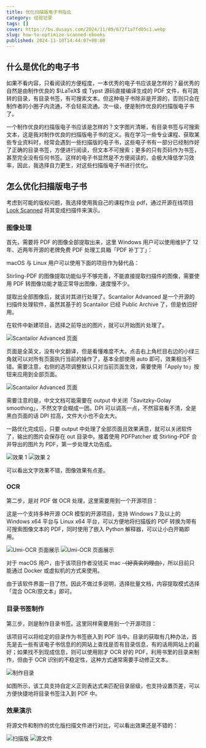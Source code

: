 ```yaml
---
title: 优化扫描版电子书指北
category: 经验记录
tags: []
cover: https://bu.dusays.com/2024/11/09/672f1a7fd05c1.webp
slug: how-to-optimize-scanned-ebooks
published: 2024-11-10T14:44:07+08:00
---
```


## 什么是优化的电子书
如果不看内容，只看阅读的方便程度，一本优秀的电子书应该是怎样的？最优秀的自然是由制作优良的 $\LaTeX$ 或 Typst 源码直接编译生成的 PDF 文件，有可跳转的目录，有目录书签，有可搜索文本。但这种电子书除非是开源的，否则只会在制作者的小圈子内流通，不会轻易流通。次一级，便是制作优良的扫描版电子书了。

一个制作优良的扫描版电子书应该是怎样的？文字图片清晰，有目录书签与可搜索文本，这是我对制作优良的扫描版电子书的定义。我在学习一些专业课程、获取某些专业资料时，经常会遇到一些扫描版的电子书，这些电子书有一部分已经制作好了正确的目录书签，方便进行阅读，但文本不可搜索；更多的只有页码作为书签，甚至完全没有任何书签。这样的电子书显然是不方便阅读的，会极大降低学习效率，因此，我选择自力更生，对这些扫描版电子书进行优化。

## 怎么优化扫描版电子书
考虑到可能的版权问题，我选择使用我自己的课程作业 pdf，通过开源在线项目 [Look Scanned](https://lookscanned.io/zh/) 将其变成扫描件来演示。

<RepoCard repo='rwv/lookscanned.io' platform='github' />

### 图像处理
首先，需要将 PDF 的图像全部提取出来，这里 Windows 用户可以使用维护了 12 年、近两年开源的老牌免费 PDF 处理工具箱「PDF 补丁丁」：

<RepoCard repo='wmjordan/PDFPatcher' platform='github' />

macOS 与 Linux 用户可以使用下面的项目作为替代品：

<RepoCard repo='Stirling-Tools/Stirling-PDF' platform='github' />

Stirling-PDF 的图像提取功能似乎不够完善，不能直接提取扫描件的图像，需要使用 PDF 转图像功能才能正常导出图像，速度慢不少。

提取出全部图像后，就该对其进行处理了。Scantailor Advanced 是一个开源的扫描件处理软件，虽然其基于的 Scantailor 已经 Public Archive 了，但是依旧好用。

<RepoCard repo='4lex4/scantailor-advanced' platform='github' />

在软件中新建项目，选择之前导出的图片，就可以开始图片处理了。

![Scantailor Advanced 页面](https://bu.dusays.com/2024/11/10/67303cbd62a87.webp)

页面是全英文，没有中文翻译，但是看懂难度不大。点击右上角栏目右边的小绿三角就可以对所有页面执行当前的操作了，基本全部使用 auto 即可，效果相当不错。需要注意，右侧的选项调整默认只对当前页面生效，需要使用「Apply to」按钮来应用到全部页面。

![Scantailor Advanced 页面](https://bu.dusays.com/2024/11/10/67303e796cf0a.webp)

需要注意的是，中文文档可能需要在 output 中关闭「Savitzky-Golay smoothing」，不然文字会糊成一团。DPI 可以调高一点，不然容易看不清，全是黑白页面的话 DPI 拉高，文件大小也不会太大。

一路优化完成后，只要 output 中处理了全部页面且效果满意，就可以关闭软件了，输出的图片会保存在 out 目录中。接着使用 PDFPatcher 或 Stirling-PDF 合并导出的图片为 PDF，第一步处理大功告成。

![效果 1](https://bu.dusays.com/2024/11/10/673050598911e.webp)
![效果 2](https://bu.dusays.com/2024/11/10/6730509a54c01.webp)

可以看出文字效果不错，图像效果有点差。

### OCR
第二步，是对 PDF 做 OCR 处理，这里需要用到一个开源项目：

<RepoCard repo='hiroi-sora/Umi-OCR' platform='github' />

这是一个支持多种开源 OCR 模型的开源项目，支持 Windows 7 及以上的 Windows x64 平台与 Linux x64 平台，可以方便地将扫描版的 PDF 转换为带有可搜索图像文本的 PDF，同时使用了嵌入 Python 解释器，可以让小白开箱即用。

![Umi-OCR 页面展示](https://bu.dusays.com/2024/11/09/672f74141753d.webp)
![Umi-OCR 页面展示](https://bu.dusays.com/2024/11/10/673052ab0ee80.webp)

对于 macOS 用户，由于该项目作者没钱买 mac ~~（好真实的理由）~~，所以目前只能通过 Docker 或虚拟机的方式来使用。

由于该软件界面一目了然，因此不做过多说明，选择批量文档，内容提取模式选择「混合 OCR/原文本」即可。

### 目录书签制作
第三步，则是制作目录书签。这里同样需要用到一个开源项目：

<RepoCard repo='chroming/pdfdir' platform='github' />

该项目可以将给定的目录作为书签嵌入到 PDF 当中。目录的获取有几种办法，首先是去一些有该电子书信息的的网站上查找是否有目录信息，有的话用网站上的最好；如果找不到现成信息，则可以使用刚才 OCR 好的 PDF，利用书里的目录来制作，但由于 OCR 识别的不稳定性，这种方式通常需要手动修正文本。

![制作目录](https://bu.dusays.com/2024/11/10/6730548cd7346.png)

如图所示，该工具支持自定义正则表达式来匹配目录层级，也支持设置页差，可以方便快捷地将目录书签注入到 PDF 中。

### 效果演示
将源文件和制作的优化版扫描文件进行对比，可以看出效果还是不错的：

![扫描版](https://bu.dusays.com/2024/11/10/6730556110ae3.webp)
![源文件](https://bu.dusays.com/2024/11/10/673055b354a10.webp)
